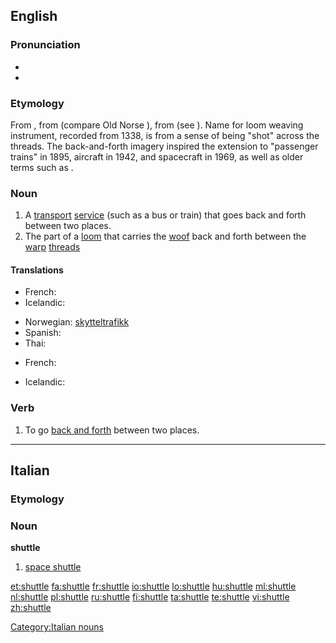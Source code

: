 {{wikipedia|dab=Shuttle}}
==English==

===Pronunciation===
* {{rhymes|ʌtəl}}
* {{audio|en-us-shuttle.ogg|Audio (US)}}

===Etymology===
From {{etyl|ang|en}} {{term|scytel||dart, arrow|lang=ang}}, from {{proto|Germanic|skutilaz|lang=en}} (compare Old Norse {{term|skutill||harpoon|lang=non}}), from {{proto|Germanic|skut-|project|title=|lang=en}} (see {{term|shoot|lang=en}}). Name for loom weaving instrument, recorded from 1338, is from a sense of being "shot" across the threads. The back-and-forth imagery inspired the extension to "passenger trains" in 1895, aircraft in 1942, and spacecraft in 1969, as well as older terms such as {{term|shuttlecock|lang=en}}.

===Noun===
{{en-noun}}

# A [[transport]] [[service]] (such as a bus or train) that goes back and forth between two places.
# The part of a [[loom]] that carries the [[woof]] back and forth between the [[warp]] [[thread]]s

====Translations====
{{trans-top|transport service}}
* French: {{t+|fr|navette|f}}
* Icelandic: {{t-|is|skytta|f}}
{{trans-mid}}
* Norwegian: [[skytteltrafikk]]
* Spanish: {{t|es|lanzadera}}
* Thai: {{t+|th|กระสวย|tr=kràswǎi}}
{{trans-bottom}}

{{trans-top|part of a loom}}
* French: {{t+|fr|navette|f}}
{{trans-mid}}
* Icelandic: {{t-|is|skytta|f}}
{{trans-bottom}}

===Verb===
{{en-verb|shuttl|ing}}

# To go [[back and forth]] between two places.

----
==Italian==

===Etymology===
{{etyl|en|it}}

===Noun===
'''shuttle''' {{m|inv}}

# [[space shuttle]]

[[Category:Italian nouns]]

[[et:shuttle]]
[[fa:shuttle]]
[[fr:shuttle]]
[[io:shuttle]]
[[lo:shuttle]]
[[hu:shuttle]]
[[ml:shuttle]]
[[nl:shuttle]]
[[pl:shuttle]]
[[ru:shuttle]]
[[fi:shuttle]]
[[ta:shuttle]]
[[te:shuttle]]
[[vi:shuttle]]
[[zh:shuttle]]